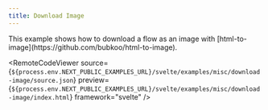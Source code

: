 ```yaml
---
title: Download Image
---
```



<ExampleLayout>
This example shows how to download a flow as an image with [html-to-image](https://github.com/bubkoo/html-to-image).

<RemoteCodeViewer
  source={`${process.env.NEXT_PUBLIC_EXAMPLES_URL}/svelte/examples/misc/download-image/source.json`}
  preview={`${process.env.NEXT_PUBLIC_EXAMPLES_URL}/svelte/examples/misc/download-image/index.html`}
  framework="svelte"
/>
</ExampleLayout>
